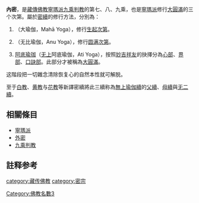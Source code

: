 {{藏传佛教}}
'''內密'''，是[[藏傳佛教|藏傳佛教]][[寧瑪派|寧瑪派]][[教判#藏传佛教九乘判教|九乘判教]]的第七、八、九乘，也是[[寧瑪派|寧瑪派]]修行[[大圓滿|大圓滿]]的三个次第。屬於[[密續|密續]]的修行方法，分別為：
#{{le|摩诃瑜珈|Mahayoga}}（大瑜伽，Mahā Yoga），修行[[生起次第|生起次第]]。
#{{le|阿努瑜珈|Anuyoga}}（无比瑜伽，Anu Yoga），修行[[圆满次第|圆满次第]]。
#[[阿底瑜珈|阿底瑜珈]]（[[無上瑜伽|无上]]阿底瑜伽，Ati Yoga），按照[[妙吉祥友|妙吉祥友]]的抉擇分為[[心部_(大圓滿)|心部]]、[[界部|界部]]、[[口訣部|口訣部]]。此部分才被稱為[[大圓滿|大圓滿]]。

这階段把一切雜念清除恢复心的自然本性就可解脱。

至于[[白教|白教]]、[[黄教|黄教]]与[[花教|花教]]等新譯密續將此三續称為[[無上瑜伽續|無上瑜伽續]]的[[父續|父續]]、[[母續|母續]]與[[无二續|无二續]]。

==相關條目==
*[[寧瑪派|寧瑪派]]
*[[外密|外密]]
*[[教判#藏传佛教九乘判教|九乘判教]]

==註释参考==
{{reflist}}

{{佛教小作品}}
{{密宗}}
[[category:藏传佛教|category:藏传佛教]]
[[category:密宗|category:密宗]]
[[Category:佛教名數3|Category:佛教名數3]]